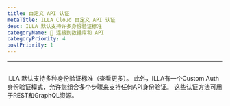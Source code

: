 ```yaml
---
title: 自定义 API 认证
metaTitle: ILLA Cloud 自定义 API 认证
desc: ILLA 默认支持许多身份验证标准
categoryName: 📲 连接到数据库和 API
categoryPriority: 4
postPriority: 1
---
```


* * *

## <h2 hidden>自定义 API 身份验证</h2>

ILLA 默认支持多种身份验证标准（查看更多）。 
此外，ILLA有一个Custom Auth身份验证模式，允许您组合多个步骤来支持任何API身份验证。 
这些认证方法可用于REST和GraphQL资源。
